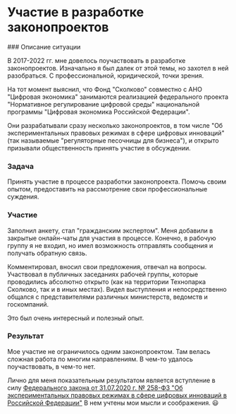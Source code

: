 
# Участие в разработке законопроектов

<Steps>
### Описание ситуации

В 2017-2022 гг. мне довелось поучаствовать в разработке законопроектов. Изначально я был далек от этой темы, но захотел в ней разобраться. С профессиональной, юридической, точки зрения.

На тот момент выяснил, что Фонд "Сколково" совместно с АНО "Цифровая экономика" занимаются реализацией федерального проекта "Нормативное регулирование цифровой среды" национальной программы "Цифровая экономика Российской Федерации". 

Они разрабатывали сразу несколько законопроектов, в том числе "Об экспериментальных правовых режимах в сфере цифровых инноваций" (так называемые "регуляторные песочницы для бизнеса"), и открыто призывали общественность принять участие в обсуждении.

### Задача

Принять участие в процессе разработки законопроекта. Помочь своим опытом, предоставить на рассмотрение свои профессиональные суждения.

### Участие

Заполнил анкету, стал "гражданским экспертом". Меня добавили в закрытые онлайн-чаты для участия в процессе. Конечно, в рабочую группу я не входил, но имел возможность отправлять сообщения и получать обратную связь.

Комментировал, вносил свои предложения, отвечал на вопросы. Участвовал в публичных заседаниях рабочей группы, которые проводились абсолютно открыто (как на территории Технопарка Сколково, так и в иных местах). Видел выступления и непосредственно общался с представителями различных министерств, ведомств и госкомпаний.

Это был очень интересный и полезный опыт.

### Результат

Мое участие не ограничилось одним законопроектом. Там велась сложная работа по многим направлениям. В чем-то удалось поучаствовать, в чем-то нет.

Лично для меня показательным результатом является вступление в силу [Федерального закона от 31.07.2020 г. № 258-ФЗ "Об экспериментальных правовых режимах в сфере цифровых инноваций в Российской Федерации"](https://base.garant.ru/74451176/?ysclid=lxappu3cae167512758) В нем учтены мои мысли и соображения. 😃

</Steps>